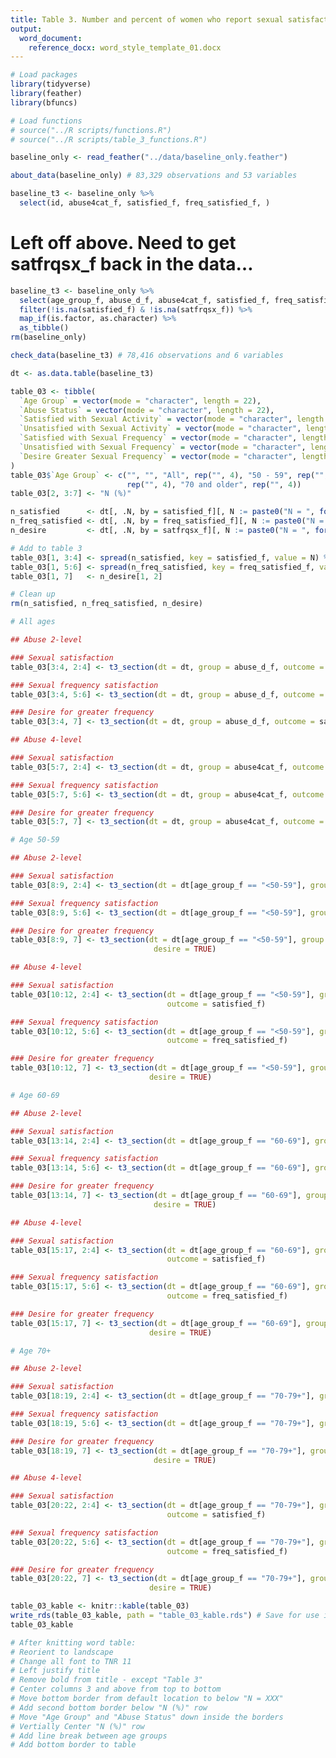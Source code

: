 ```yaml
---
title: Table 3. Number and percent of women who report sexual satisfaction1 and sexual frequency satisfaction2 at baseline by abuse status, results from the Women’s Health Initiative (WHI) (N = 78,416).
output:
  word_document:
    reference_docx: word_style_template_01.docx
---
```


```r
# Load packages
library(tidyverse)
library(feather)
library(bfuncs)

# Load functions
# source("../R scripts/functions.R")
# source("../R scripts/table_3_functions.R")
```

```r
baseline_only <- read_feather("../data/baseline_only.feather")
```

```r
about_data(baseline_only) # 83,329 observations and 53 variables
```

```r
baseline_t3 <- baseline_only %>% 
  select(id, abuse4cat_f, satisfied_f, freq_satisfied_f, )
```



# Left off above. Need to get satfrqsx_f back in the data...











```r
baseline_t3 <- baseline_only %>% 
  select(age_group_f, abuse_d_f, abuse4cat_f, satisfied_f, freq_satisfied_f, satfrqsx_f) %>% 
  filter(!is.na(satisfied_f) & !is.na(satfrqsx_f)) %>% 
  map_if(is.factor, as.character) %>% 
  as_tibble()
rm(baseline_only)
```

```r
check_data(baseline_t3) # 78,416 observations and 6 variables
```

```r
dt <- as.data.table(baseline_t3)
```

```r
table_03 <- tibble(
  `Age Group` = vector(mode = "character", length = 22),
  `Abuse Status` = vector(mode = "character", length = 22),
  `Satisfied with Sexual Activity` = vector(mode = "character", length = 22),
  `Unsatisfied with Sexual Activity` = vector(mode = "character", length = 22),
  `Satisfied with Sexual Frequency` = vector(mode = "character", length = 22),
  `Unsatisfied with Sexual Frequency` = vector(mode = "character", length = 22),
  `Desire Greater Sexual Frequency` = vector(mode = "character", length = 22)
)
table_03$`Age Group` <- c("", "", "All", rep("", 4), "50 - 59", rep("", 4), "60-69", 
                          rep("", 4), "70 and older", rep("", 4))
table_03[2, 3:7] <- "N (%)"
```

[\\]: Group N's

```r
n_satisfied      <- dt[, .N, by = satisfied_f][, N := paste0("N = ", format(N, big.mark = ","))]
n_freq_satisfied <- dt[, .N, by = freq_satisfied_f][, N := paste0("N = ", format(N, big.mark = ","))]
n_desire         <- dt[, .N, by = satfrqsx_f][, N := paste0("N = ", format(N, big.mark = ","))][3]

# Add to table 3
table_03[1, 3:4] <- spread(n_satisfied, key = satisfied_f, value = N) %>% select(2, 1)
table_03[1, 5:6] <- spread(n_freq_satisfied, key = freq_satisfied_f, value = N) %>% select(2, 1)
table_03[1, 7]   <- n_desire[1, 2]

# Clean up
rm(n_satisfied, n_freq_satisfied, n_desire)
```

```r
# All ages

## Abuse 2-level

### Sexual satisfaction
table_03[3:4, 2:4] <- t3_section(dt = dt, group = abuse_d_f, outcome = satisfied_f)

### Sexual frequency satisfaction
table_03[3:4, 5:6] <- t3_section(dt = dt, group = abuse_d_f, outcome = freq_satisfied_f)

### Desire for greater frequency
table_03[3:4, 7] <- t3_section(dt = dt, group = abuse_d_f, outcome = satfrqsx_f, desire = TRUE)

## Abuse 4-level

### Sexual satisfaction
table_03[5:7, 2:4] <- t3_section(dt = dt, group = abuse4cat_f, outcome = satisfied_f)

### Sexual frequency satisfaction
table_03[5:7, 5:6] <- t3_section(dt = dt, group = abuse4cat_f, outcome = freq_satisfied_f)

### Desire for greater frequency
table_03[5:7, 7] <- t3_section(dt = dt, group = abuse4cat_f, outcome = satfrqsx_f, desire = TRUE)

# Age 50-59

## Abuse 2-level

### Sexual satisfaction
table_03[8:9, 2:4] <- t3_section(dt = dt[age_group_f == "<50-59"], group = abuse_d_f, outcome = satisfied_f)

### Sexual frequency satisfaction
table_03[8:9, 5:6] <- t3_section(dt = dt[age_group_f == "<50-59"], group = abuse_d_f, outcome = freq_satisfied_f)

### Desire for greater frequency
table_03[8:9, 7] <- t3_section(dt = dt[age_group_f == "<50-59"], group = abuse_d_f, outcome = satfrqsx_f, 
                                desire = TRUE)

## Abuse 4-level

### Sexual satisfaction
table_03[10:12, 2:4] <- t3_section(dt = dt[age_group_f == "<50-59"], group = abuse4cat_f, 
                                   outcome = satisfied_f)

### Sexual frequency satisfaction
table_03[10:12, 5:6] <- t3_section(dt = dt[age_group_f == "<50-59"], group = abuse4cat_f, 
                                   outcome = freq_satisfied_f)

### Desire for greater frequency
table_03[10:12, 7] <- t3_section(dt = dt[age_group_f == "<50-59"], group = abuse4cat_f, outcome = satfrqsx_f, 
                               desire = TRUE)

# Age 60-69

## Abuse 2-level

### Sexual satisfaction
table_03[13:14, 2:4] <- t3_section(dt = dt[age_group_f == "60-69"], group = abuse_d_f, outcome = satisfied_f)

### Sexual frequency satisfaction
table_03[13:14, 5:6] <- t3_section(dt = dt[age_group_f == "60-69"], group = abuse_d_f, outcome = freq_satisfied_f)

### Desire for greater frequency
table_03[13:14, 7] <- t3_section(dt = dt[age_group_f == "60-69"], group = abuse_d_f, outcome = satfrqsx_f, 
                                desire = TRUE)

## Abuse 4-level

### Sexual satisfaction
table_03[15:17, 2:4] <- t3_section(dt = dt[age_group_f == "60-69"], group = abuse4cat_f, 
                                   outcome = satisfied_f)

### Sexual frequency satisfaction
table_03[15:17, 5:6] <- t3_section(dt = dt[age_group_f == "60-69"], group = abuse4cat_f, 
                                   outcome = freq_satisfied_f)

### Desire for greater frequency
table_03[15:17, 7] <- t3_section(dt = dt[age_group_f == "60-69"], group = abuse4cat_f, outcome = satfrqsx_f, 
                               desire = TRUE)

# Age 70+

## Abuse 2-level

### Sexual satisfaction
table_03[18:19, 2:4] <- t3_section(dt = dt[age_group_f == "70-79+"], group = abuse_d_f, outcome = satisfied_f)

### Sexual frequency satisfaction
table_03[18:19, 5:6] <- t3_section(dt = dt[age_group_f == "70-79+"], group = abuse_d_f, outcome = freq_satisfied_f)

### Desire for greater frequency
table_03[18:19, 7] <- t3_section(dt = dt[age_group_f == "70-79+"], group = abuse_d_f, outcome = satfrqsx_f, 
                                desire = TRUE)

## Abuse 4-level

### Sexual satisfaction
table_03[20:22, 2:4] <- t3_section(dt = dt[age_group_f == "70-79+"], group = abuse4cat_f, 
                                   outcome = satisfied_f)

### Sexual frequency satisfaction
table_03[20:22, 5:6] <- t3_section(dt = dt[age_group_f == "70-79+"], group = abuse4cat_f, 
                                   outcome = freq_satisfied_f)

### Desire for greater frequency
table_03[20:22, 7] <- t3_section(dt = dt[age_group_f == "70-79+"], group = abuse4cat_f, outcome = satfrqsx_f, 
                               desire = TRUE)
```


```r
table_03_kable <- knitr::kable(table_03)
write_rds(table_03_kable, path = "table_03_kable.rds") # Save for use in dashboard
table_03_kable
```

```r
# After knitting word table:
# Reorient to landscape
# Change all font to TNR 11
# Left justify title
# Remove bold from title - except "Table 3"
# Center columns 3 and above from top to bottom
# Move bottom border from default location to below "N = XXX"
# Add second bottom border below "N (%)" row
# Move "Age Group" and "Abuse Status" down inside the borders
# Vertially Center "N (%)" row
# Add line break between age groups
# Add bottom border to table
```
